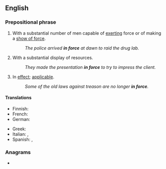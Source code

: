 {{also|inforce}}
==English==

===Prepositional phrase===
{{en-PP}}

# With a substantial number of men capable of [[exerting]] force or of making a [[show of force]].
#: ''The police arrived '''in force''' at dawn to raid the drug lab.''
# With a substantial display of resources.
#: ''They made the presentation '''in force''' to try to impress the client.''
# {{lb|en|law|insurance}} In [[effect]]; [[applicable]].
#: ''Some of the old laws against treason are no longer '''in force'''.''

====Translations====
{{trans-top|applicable}}
* Finnish: {{t|fi|voimassa}}
* French: {{t+|fr|en vigueur}}
* German: {{t+|de|in Kraft}}
{{trans-mid}}
* Greek: {{t|el|εν ισχύι}}
* Italian: {{t+|it|vigente}}, {{t|it|in vigore}}
* Spanish: {{t|es|en vigor}}, {{t+|es|vigente}}
{{trans-bottom}}

===Anagrams===
* {{anagrams|en|conifer|fir-cone|force in}}
